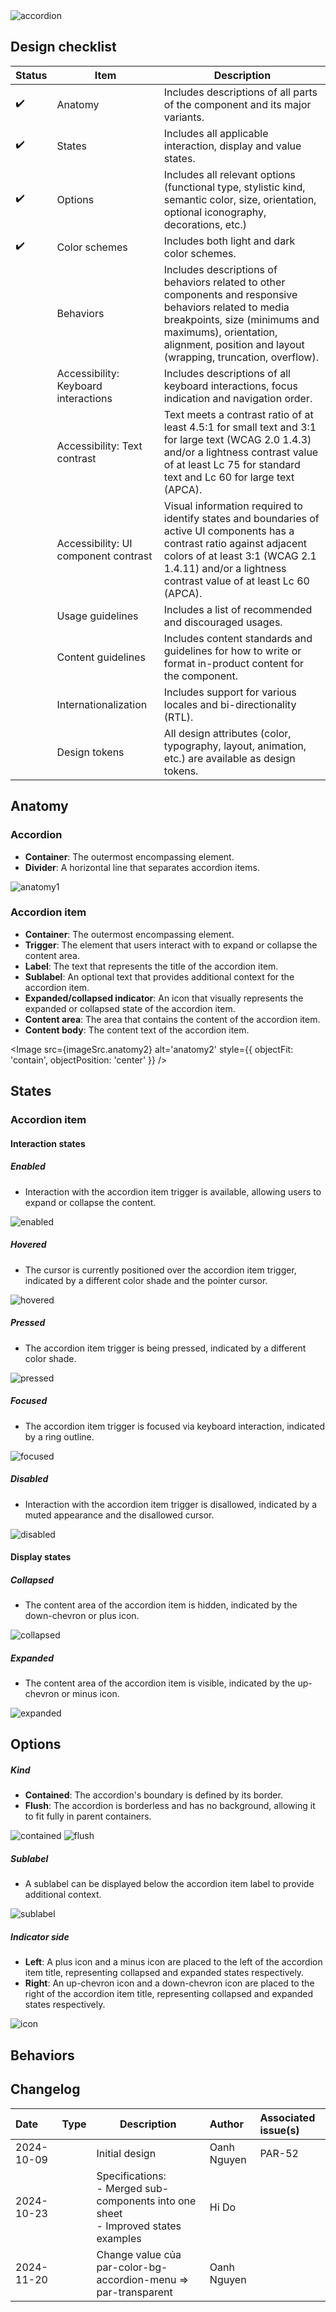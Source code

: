 
<Image src={imageSrc.accordion} alt='accordion' />

## Design checklist

| Status | Item                                 | Description                                                                                                                                                                                                                       |
| ------ | ------------------------------------ | --------------------------------------------------------------------------------------------------------------------------------------------------------------------------------------------------------------------------------- |
| ✔️     | Anatomy                              | Includes descriptions of all parts of the component and its major variants.                                                                                                                                                       |
| ✔️     | States                               | Includes all applicable interaction, display and value states.                                                                                                                                                                    |
| ✔️     | Options                              | Includes all relevant options (functional type, stylistic kind, semantic color, size, orientation, optional iconography, decorations, etc.)                                                                                       |
| ✔️     | Color schemes                        | Includes both light and dark color schemes.                                                                                                                                                                                       |
|        | Behaviors                            | Includes descriptions of behaviors related to other components and responsive behaviors related to media breakpoints, size (minimums and maximums), orientation, alignment, position and layout (wrapping, truncation, overflow). |
|        | Accessibility: Keyboard interactions | Includes descriptions of all keyboard interactions, focus indication and navigation order.                                                                                                                                        |
|        | Accessibility: Text contrast         | Text meets a contrast ratio of at least 4.5:1 for small text and 3:1 for large text (WCAG 2.0 1.4.3) and/or a lightness contrast value of at least Lc 75 for standard text and Lc 60 for large text (APCA).                       |
|        | Accessibility: UI component contrast | Visual information required to identify states and boundaries of active UI components has a contrast ratio against adjacent colors of at least 3:1 (WCAG 2.1 1.4.11) and/or a lightness contrast value of at least Lc 60 (APCA).  |
|        | Usage guidelines                     | Includes a list of recommended and discouraged usages.                                                                                                                                                                            |
|        | Content guidelines                   | Includes content standards and guidelines for how to write or format in-product content for the component.                                                                                                                        |
|        | Internationalization                 | Includes support for various locales and bi-directionality (RTL).                                                                                                                                                                 |
|        | Design tokens                        | All design attributes (color, typography, layout, animation, etc.) are available as design tokens.                                                                                                                                |

## Anatomy

### Accordion

- **Container**: The outermost encompassing element.
- **Divider**: A horizontal line that separates accordion items.

<Image src={imageSrc.anatomy1} alt='anatomy1' />

### Accordion item

- **Container**: The outermost encompassing element.
- **Trigger**: The element that users interact with to expand or collapse the content area.
- **Label**: The text that represents the title of the accordion item.
- **Sublabel**: An optional text that provides additional context for the accordion item.
- **Expanded/collapsed indicator**: An icon that visually represents the expanded or collapsed state of the accordion item.
- **Content area**: The area that contains the content of the accordion item.
- **Content body**: The content text of the accordion item.

<Image src={imageSrc.anatomy2} alt='anatomy2' style={{ objectFit: 'contain', objectPosition: 'center' }} />

## States

### Accordion item

#### Interaction states

##### Enabled

- Interaction with the accordion item trigger is available, allowing users to expand or collapse the content.

<Image src={imageSrc.enabled} alt='enabled' />

##### Hovered

- The cursor is currently positioned over the accordion item trigger, indicated by a different color shade and the pointer cursor.

<Image src={imageSrc.hovered} alt='hovered' />

##### Pressed

- The accordion item trigger is being pressed, indicated by a different color shade.

<Image src={imageSrc.pressed} alt='pressed' />

##### Focused

- The accordion item trigger is focused via keyboard interaction, indicated by a ring outline.

<Image src={imageSrc.focused} alt='focused' />

##### Disabled

- Interaction with the accordion item trigger is disallowed, indicated by a muted appearance and the disallowed cursor.

<Image src={imageSrc.disabled} alt='disabled' />

#### Display states

##### Collapsed

- The content area of the accordion item is hidden, indicated by the down-chevron or plus icon.

<Image src={imageSrc.collapsed} alt='collapsed' />

##### Expanded

- The content area of the accordion item is visible, indicated by the up-chevron or minus icon.

<Image src={imageSrc.expanded} alt='expanded' />

<Component>
  <Demo.BasicAccordion />
</Component>

## Options

##### Kind

- **Contained**: The accordion's boundary is defined by its border.
- **Flush**: The accordion is borderless and has no background, allowing it to fit fully in parent containers.

<Image src={imageSrc.contained} alt='contained' />
<Image src={imageSrc.flush} alt='flush' />

##### Sublabel

- A sublabel can be displayed below the accordion item label to provide additional context.

<Image src={imageSrc.sublabel} alt='sublabel' />

##### Indicator side

- **Left**: A plus icon and a minus icon are placed to the left of the accordion item title, representing collapsed and expanded states respectively.
- **Right**: An up-chevron icon and a down-chevron icon are placed to the right of the accordion item title, representing collapsed and expanded states respectively.

<Image src={imageSrc.icon} alt='icon' />

## Behaviors

## Changelog

| Date       | Type                                                        | Description                                                                                 | Author      | Associated issue(s) |
| :--------- | :---------------------------------------------------------- | ------------------------------------------------------------------------------------------- | :---------- | :------------------ |
| 2024-10-09 | <Badge size='sm' kind='glass' color='cyan' label="new"/>    | Initial design                                                                              | Oanh Nguyen | PAR-52              |
| 2024-10-23 | <Badge size='sm' kind='glass' color='blue' label="update"/> | Specifications:<br/> - Merged sub-components into one sheet<br/> - Improved states examples | Hi Do       |                     |
| 2024-11-20 | <Badge size='sm' kind='glass' color='blue' label="update"/> | Change value của par-color-bg-accordion-menu => par-transparent                             | Oanh Nguyen |                     |
